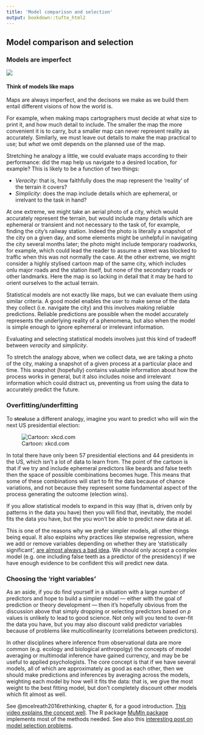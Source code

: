 ```yaml
---
title: 'Model comparison and selection'
output: bookdown::tufte_html2
---
```



## Model comparison and selection {-}


### Models are imperfect {-}


![](media/map_projections.png)




#### Think of models like maps {-}

Maps are always imperfect, and the decisons we make as we build them entail different visions of how the world is.

For example, when making maps cartographers must decide at what size to print it, and how much detail to include. The smaller the map the more convenient it is to carry, but a smaller map can never represent reality as accurately. Similarly, we must leave out details to make the map practical to use; but *what* we omit depends on the planned use of the map. 

Stretching he analogy a little, we could evaluate maps according to their performance: did the map help us navigate to a desired location, for example? This is likely to be a function of two things:

- *Veracity*: that is, how faithfully does the map represent the 'reality' of the terrain it covers?
- *Simplicity*: does the map include details which are ephemeral, or irrelvant to the task in hand?

At one extreme, we might take an aerial photo of a city, which would accurately represent the terrain, but would include many details which are ephemeral or transient and not necessary to the task of, for example, finding the city's railway station.  Indeed the photo is literally a snapshot of the city on a given day, and some elements might be unhelpful in navigating the city several months later; the photo might include temporary roadworks, for example, which could lead the reader to assume a street was blocked to traffic when this was not normally the case. At the other extreme, we might consider a highly stylised cartoon map of the same city, which includes onlu major roads and the station itself, but none of the secondary roads or other landmarks. Here the map is so lacking in detail that it may be hard to orient ourselves to the actual terrain.

Statistical models are not exactly like maps, but we can evaluate them using similar criteria. A good model enables the user to make sense of the data they collect (i.e. navigate the city) and this involves making reliable predictions.  Reliable predictions are possible when the model accurately represents the underlying reality of a phenomena, but also when the model is simple enough to ignore ephemeral or irrelevant information.

Evaluating and selecting statistical models involves just this kind of tradeoff between *veracity* and *simplicity*.

To stretch the analogy above, when we collect data, we are taking a photo of the city, making a snapshot of a given process at a particular place and time. This snapshot (hopefully) contains valuable information about how the process works in general, but it also includes noise and irrelevant information which could distract us, preventing us from using the data to accurately predict the future. 




### Overfitting/underfitting {- #over-fitting}


To ~~steal~~use a different analogy, imagine you want to predict who will win the next US presidential election:

![Cartoon: xkcd.com](media/xkcd_presidents_overfitting.png)

In total there have only been 57 presidential elections and 44 presidents in the US, which isn't a lot of data to learn from. The point of the cartoon is that if we try and include ephemeral predictors like beards and false teeth then the space of possible combinations becomes huge. This means that some of these combinations will start to fit the data because of chance variations, and not because they represent some fundamental aspect of the process generating the outcome (election wins). 

If you allow statistical models to expand in this way (that is, driven only by patterns in the data you have) then you will find that, inevitably, the model fits the data you have, but the you won't be able to predict *new* data at all.

This is one of the reasons why we prefer simpler models, all other things being equal. It also explains why practices like stepwise regression, where we add or remove variables depending on whether they are 'statistically significant',  [are almost always a bad idea](http://www.stata.com/support/faqs/statistics/stepwise-regression-problems/).  We should only accept a complex model (e.g. one including false teeth as a predictor of the presidency) if we have enough evidence to be confident this will predict new data.



### Choosing the 'right variables' {- #variable-selection}

As an aside, if you do find yourself in a situation with a large number of predictors and hope to build a simpler model --- either with the goal of prediction or theory development --- then it's hopefully obvious from the discussion above that simply dropping or selecting predictors based on *p* values is unlikely to lead to good science. Not only will you tend to over-fit the data you have, but you may also discount valid predictor variables because of problems like multicollinearity (correlations between predictors).


In other disciplines where inference from observational data are more common (e.g. ecology and biological anthropolgy) the concepts of model averaging or multimodal inference have gained currency, and may be be useful to applied psychologists.  The core concept is that if we have several models, all of which are approximately as good as each other, then we should make predictions and inferences by averaging across the models, weighting each model by how well it fits the data: that is, we give the most weight to the best fitting model, but don't completely discount other models which fit almost as well.


See @mcelreath2016rethinking, chapter 6, for a good introduction. [This video explains the concept well](https://www.youtube.com/watch?v=LQb7l5IfS0s).  The R package [MuMln package](https://cran.r-project.org/web/packages/MuMIn/index.html) implements most of the methods needed. See also this [interesting post on model selection problems](https://www.r-bloggers.com/model-selection-and-multi-model-inference/).







